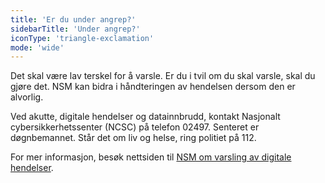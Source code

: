 ```yaml
---
title: 'Er du under angrep?'
sidebarTitle: 'Under angrep?'
iconType: 'triangle-exclamation'
mode: 'wide'
---
```


Det skal være lav terskel for å varsle. Er du i tvil om du skal varsle, skal du gjøre det. NSM kan bidra i håndteringen av hendelsen dersom den er alvorlig. 

Ved akutte, digitale hendelser og datainnbrudd, kontakt Nasjonalt cybersikkerhetssenter (NCSC) på telefon 02497. Senteret er døgnbemannet. Står det om liv og helse, ring politiet på 112.

For mer informasjon, besøk nettsiden til [NSM om varsling av digitale hendelser](https://nsm.no/varsle-nsm/varsle-uonskede-hendelser-etter-sikkerhetsloven).
